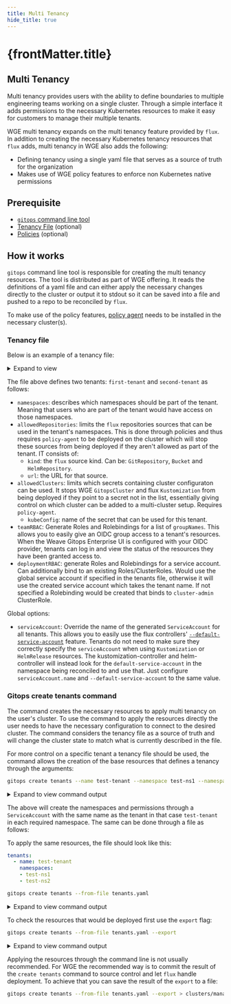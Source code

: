```yaml
---
title: Multi Tenancy
hide_title: true
---
```



<h1>
  {frontMatter.title} <TierLabel tiers="Enterprise" />
</h1>

## Multi Tenancy

Multi tenancy provides users with the ability to define boundaries to multiple engineering teams working on a single cluster. Through a simple interface it adds permissions to the necessary Kubernetes resources to make it easy for customers to manage their multiple tenants.

WGE multi tenancy expands on the multi tenancy feature provided by `flux`. In addition to creating the necessary Kubernetes tenancy resources that `flux` adds, multi tenancy in WGE also adds the following:
- Defining tenancy using a single yaml file that serves as a source of truth for the organization
- Makes use of WGE policy features to enforce non Kubernetes native permissions

## Prerequisite

- [`gitops` command line tool](https://docs.gitops.weave.works/docs/references/cli-reference/gitops/)
- [Tenancy File](#tenancy-file) (optional)
- [Policies](/policy/intro.mdx) (optional)

## How it works

`gitops` command line tool is responsible for creating the multi tenancy resources. The tool is distributed as part of WGE offering. It reads the definitions of a yaml file and can either apply the necessary changes directly to the cluster or output it to stdout so it can be saved into a file and pushed to a repo to be reconciled by `flux`.

To make use of the policy features, [policy agent](/policy/intro.mdx) needs to be installed in the necessary cluster(s). 

### Tenancy file

Below is an example of a tenancy file:

<details><summary>Expand to view</summary>

```yaml title="tenancy.yaml"
---
tenants:
  - name: first-tenant
    namespaces:
    - first-ns
  - name: second-tenant
    namespaces:
    - second-test-ns
    - second-dev-ns
    allowedRepositories:
    - kind: GitRepository
      url: https://github.com/testorg/testrepo
    - kind: GitRepository
      url: https://github.com/testorg/testinfo
    - kind: Bucket
      url: minio.example.com
    - kind: HelmRepository
      url: https://testorg.github.io/testrepo
    allowedClusters:
    - kubeConfig: cluster-1-kubeconfig
    - kubeConfig: cluster-2-kubeconfig
    teamRBAC:
      groupNames:
      - foo-group
      - bar-group
      rules:
        - apiGroups:
            - ''
          resources:
            - 'namespaces'
            - 'pods'
          verbs:
            - 'list'
            - 'get'
    deploymentRBAC:
      bindRoles:
        - name: foo-role
          kind: Role
      rules:
        - apiGroups:
            - ''
          resources:
            - 'namespaces'
            - 'pods'
          verbs:
            - 'list'
            - 'get'
serviceAccount:
  name: "reconcilerServiceAccount"
```

</details>

The file above defines two tenants: `first-tenant` and `second-tenant` as follows:

- `namespaces`: describes which namespaces should be part of the tenant. Meaning that users who are part of the tenant would have access on those namespaces.
- `allowedRepositories`: limits the `flux` repositories sources that can be used in the tenant's namespaces. This is done through policies and thus requires `policy-agent` to be deployed on the cluster which will stop these sources from being deployed if they aren't allowed as part of the tenant. IT consists of:
  - `kind`: the `flux` source kind. Can be: `GitRepository`, `Bucket` and `HelmRepository`.
  - `url`: the URL for that source.
- `allowedClusters`: limits which secrets containing cluster configuraton can be used. It stops WGE `GitopsCluster` and flux `Kustomization` from being deployed if they point to a secret not in the list, essentially giving control on which cluster can be added to a multi-cluster setup. Requires `policy-agent`.
  - `kubeConfig`: name of the secret that can be used for this tenant.
- `teamRBAC`: Generate Roles and Rolebindings for a list of `groupNames`. This allows you to easily give an OIDC group access to a tenant's resources. When the Weave Gitops Enterprise UI is configured with your OIDC provider, tenants can log in and view the status of the resources they have been granted access to.
- `deploymentRBAC`: generate Roles and Rolebindings for a service account. Can additionally bind to an existing Roles/ClusterRoles. Would use the global service account if specified in the tenants file, otherwise it will use the created service account which takes the tenant name. If not specified a Rolebinding would be created that binds to `cluster-admin` ClusterRole.

Global options:

- `serviceAccount`: Override the name of the generated `ServiceAccount` for all tenants. This allows you to easily use the flux controllers' [`--default-service-account`](https://github.com/fluxcd/flux2-multi-tenancy#enforce-tenant-isolation) feature. Tenants do not need to make sure they correctly specify the `serviceAccount` when using `Kustomization` or `HelmRelease` resources. The kustomization-controller and helm-controller will instead look for the `default-service-account` in the namespace being reconciled to and use that. Just configure `serviceAccount.name` and `--default-service-account` to the same value.

### Gitops create tenants command

The command creates the necessary resources to apply multi tenancy on the user's cluster. To use the command to apply the resources directly the user needs to have the necessary configuration to connect to the desired cluster.
The command considers the tenancy file as a source of truth and will change the cluster state to match what is currently described in the file.

For more control on a specific tenant a tenancy file should be used, the command allows the creation of the base resources that defines a tenancy through the arguments:

```bash
gitops create tenants --name test-tenant --namespace test-ns1 --namespace test-ns2
```

<details><summary>Expand to view command output</summary>

```bash
namespace/test-ns1 created
test-ns1/serviceaccount/test-tenant created
test-ns1/rolebinding.rbac.authorization.k8s.io/test-tenant-service-account-cluster-admin created
namespace/test-ns2 created
test-ns2/serviceaccount/test-tenant created
test-ns2/rolebinding.rbac.authorization.k8s.io/test-tenant-service-account-cluster-admin created
policy.pac.weave.works/weave.policies.tenancy.test-tenant-allowed-application-deploy created
```

</details>

The above will create the namespaces and permissions through a `ServiceAccount` with the same name as the tenant in that case `test-tenant` in each required namespace.
The same can be done through a file as follows:

To apply the same resources, the file should look like this:

```yaml
tenants:
  - name: test-tenant
    namespaces:
    - test-ns1
    - test-ns2
```

```bash
gitops create tenants --from-file tenants.yaml
```

<details><summary>Expand to view command output</summary>

```bash
namespace/test-ns1 created
test-ns1/serviceaccount/test-tenant created
test-ns1/rolebinding.rbac.authorization.k8s.io/test-tenant-service-account-cluster-admin created
namespace/test-ns2 created
test-ns2/serviceaccount/test-tenant created
test-ns2/rolebinding.rbac.authorization.k8s.io/test-tenant-service-account-cluster-admin created
policy.pac.weave.works/weave.policies.tenancy.test-tenant-allowed-application-deploy created
```

</details>

To check the resources that would be deployed first use the `export` flag:

```bash
gitops create tenants --from-file tenants.yaml --export
```

<details><summary>Expand to view command output</summary>

```bash
apiVersion: v1
kind: Namespace
metadata:
  creationTimestamp: null
  labels:
    toolkit.fluxcd.io/tenant: test-tenant
  name: test-ns1
spec: {}
status: {}
---
apiVersion: v1
kind: ServiceAccount
metadata:
  creationTimestamp: null
  labels:
    toolkit.fluxcd.io/tenant: test-tenant
  name: test-tenant
  namespace: test-ns1
---
apiVersion: rbac.authorization.k8s.io/v1
kind: RoleBinding
metadata:
  creationTimestamp: null
  labels:
    toolkit.fluxcd.io/tenant: test-tenant
  name: test-tenant-service-account-cluster-admin
  namespace: test-ns1
roleRef:
  apiGroup: rbac.authorization.k8s.io
  kind: ClusterRole
  name: cluster-admin
subjects:
- kind: ServiceAccount
  name: test-tenant
  namespace: test-ns1
---
apiVersion: v1
kind: Namespace
metadata:
  creationTimestamp: null
  labels:
    toolkit.fluxcd.io/tenant: test-tenant
  name: test-ns2
spec: {}
status: {}
---
apiVersion: v1
kind: ServiceAccount
metadata:
  creationTimestamp: null
  labels:
    toolkit.fluxcd.io/tenant: test-tenant
  name: test-tenant
  namespace: test-ns2
---
apiVersion: rbac.authorization.k8s.io/v1
kind: RoleBinding
metadata:
  creationTimestamp: null
  labels:
    toolkit.fluxcd.io/tenant: test-tenant
  name: test-tenant-service-account-cluster-admin
  namespace: test-ns2
roleRef:
  apiGroup: rbac.authorization.k8s.io
  kind: ClusterRole
  name: cluster-admin
subjects:
- kind: ServiceAccount
  name: test-tenant
  namespace: test-ns2
---
apiVersion: pac.weave.works/v2beta2
kind: Policy
metadata:
  creationTimestamp: null
  labels:
    toolkit.fluxcd.io/tenant: test-tenant
  name: weave.policies.tenancy.test-tenant-allowed-application-deploy
spec:
  category: weave.categories.tenancy
  code: |
    package weave.tenancy.allowed_application_deploy

    controller_input := input.review.object
    violation[result] {
        namespaces := input.parameters.namespaces
        targetNamespace := controller_input.spec.targetNamespace
        not contains_array(targetNamespace, namespaces)
        result = {
        "issue detected": true,
        "msg": sprintf("using target namespace %v is not allowed", [targetNamespace]),
        }
    }
    violation[result] {
        serviceAccountName := controller_input.spec.serviceAccountName
        serviceAccountName != input.parameters.service_account_name
        result = {
        "issue detected": true,
        "msg": sprintf("using service account name %v is not allowed", [serviceAccountName]),
        }
    }
    contains_array(item, items) {
        items[_] = item
    }
  description: Determines which helm release and kustomization can be used in a tenant
  how_to_solve: ""
  id: weave.policies.tenancy.test-tenant-allowed-application-deploy
  name: test-tenant allowed application deploy
  parameters:
  - name: namespaces
    required: false
    type: array
    value:
    - test-ns1
    - test-ns2
  - name: service_account_name
    required: false
    type: string
    value: test-tenant
  provider: kubernetes
  severity: high
  standards: []
  tags:
  - tenancy
  targets:
    kinds:
    - HelmRelease
    - Kustomization
    labels: []
    namespaces:
    - test-ns1
    - test-ns2
status: {}
---
```

</details>

Applying the resources through the command line is not usually recommended. For WGE the recommended way is to commit the result of the `create tenants` command to source control and let `flux` handle deployment. To achieve that you can save the result of the `export` to a file:

```bash
gitops create tenants --from-file tenants.yaml --export > clusters/management/tenants.yaml 
```

